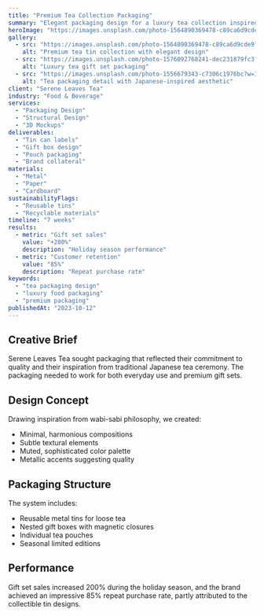 ```yaml
---
title: "Premium Tea Collection Packaging"
summary: "Elegant packaging design for a luxury tea collection inspired by traditional Japanese aesthetics"
heroImage: "https://images.unsplash.com/photo-1564890369478-c89ca6d9cde9?w=1920&h=1080&fit=crop"
gallery:
  - src: "https://images.unsplash.com/photo-1564890369478-c89ca6d9cde9?w=1200&h=900&fit=crop"
    alt: "Premium tea tin collection with elegant design"
  - src: "https://images.unsplash.com/photo-1576092768241-dec231879fc3?w=1200&h=900&fit=crop"
    alt: "Luxury tea gift set packaging"
  - src: "https://images.unsplash.com/photo-1556679343-c7306c1976bc?w=1200&h=900&fit=crop"
    alt: "Tea packaging detail with Japanese-inspired aesthetic"
client: "Serene Leaves Tea"
industry: "Food & Beverage"
services:
  - "Packaging Design"
  - "Structural Design"
  - "3D Mockups"
deliverables:
  - "Tin can labels"
  - "Gift box design"
  - "Pouch packaging"
  - "Brand collateral"
materials:
  - "Metal"
  - "Paper"
  - "Cardboard"
sustainabilityFlags:
  - "Reusable tins"
  - "Recyclable materials"
timeline: "7 weeks"
results:
  - metric: "Gift set sales"
    value: "+200%"
    description: "Holiday season performance"
  - metric: "Customer retention"
    value: "85%"
    description: "Repeat purchase rate"
keywords:
  - "tea packaging design"
  - "luxury food packaging"
  - "premium packaging"
publishedAt: "2023-10-12"
---
```


## Creative Brief

Serene Leaves Tea sought packaging that reflected their commitment to quality and their inspiration from traditional Japanese tea ceremony. The packaging needed to work for both everyday use and premium gift sets.

## Design Concept

Drawing inspiration from wabi-sabi philosophy, we created:
- Minimal, harmonious compositions
- Subtle textural elements
- Muted, sophisticated color palette
- Metallic accents suggesting quality

## Packaging Structure

The system includes:
- Reusable metal tins for loose tea
- Nested gift boxes with magnetic closures
- Individual tea pouches
- Seasonal limited editions

## Performance

Gift set sales increased 200% during the holiday season, and the brand achieved an impressive 85% repeat purchase rate, partly attributed to the collectible tin designs.
